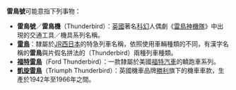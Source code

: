 '''雷鳥號'''可能意指下列事物：
* '''雷鳥號'''／'''雷鳥機'''（Thunderbird）：[[英國|英國]]著名[[科幻|科幻]]人偶劇《[[雷鳥神機隊|雷鳥神機隊]]》中出現的交通工具／機具系列名稱。
* '''[[雷鳥_(列車)|雷鳥]]'''：隸屬於[[JR西日本|JR西日本]]的特急列車名稱，依照使用車輛種類的不同，有漢字名稱的'''雷鳥'''與片假名拼法的'''{{lang|ja|サンダーバード}}'''（Thunderbird）兩種列車種類。
* '''[[福特雷鳥|福特雷鳥]]'''（Ford Thunderbird）：一款隸屬於美國[[福特汽車|福特汽車]]的轎跑車系列。
* '''[[凱旋雷鳥|凱旋雷鳥]]'''（Triumph Thunderbird）：英國機車品牌[[勝利|勝利]]旗下的機車車款，生產於1942年至1966年之間。
{{disambig|L|Cat=三字译名消歧义}}